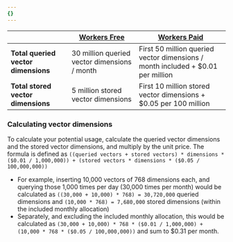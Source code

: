 ```yaml
---
{}
---
```


|                                     | [Workers Free](/workers/platform/pricing/#workers)       | [Workers Paid](/workers/platform/pricing/#workers)                              |
| ----------------------------------- | -------------------------------------------------------- | ------------------------------------------------------------------------------- |
| **Total queried vector dimensions** | 30 million queried vector dimensions / month             | First 50 million queried vector dimensions / month included + $0.01 per million |
| **Total stored vector dimensions**  | 5 million stored vector dimensions                       | First 10 million stored vector dimensions + $0.05 per 100 million               |

### Calculating vector dimensions

To calculate your potential usage, calculate the queried vector dimensions and the stored vector dimensions, and multiply by the unit price. The formula is defined as `((queried vectors + stored vectors) * dimensions * ($0.01 / 1,000,000)) + (stored vectors * dimensions * ($0.05 / 100,000,000))`

- For example, inserting 10,000 vectors of 768 dimensions each, and querying those 1,000 times per day (30,000 times per month) would be calculated as `((30,000 + 10,000) * 768) = 30,720,000` queried dimensions and `(10,000 * 768) = 7,680,000` stored dimensions (within the included monthly allocation)
- Separately, and excluding the included monthly allocation, this would be calculated as `(30,000 + 10,000) * 768 * ($0.01 / 1,000,000) + (10,000 * 768 * ($0.05 / 100,000,000))` and sum to $0.31 per month.
